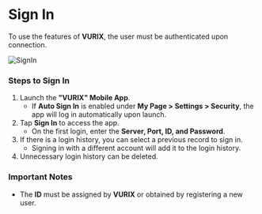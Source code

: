 # Sign In

To use the features of **VURIX**, the user must be authenticated upon connection.

![SignIn](blob:https://innodep.atlassian.net/18a0ce97-ef27-4a84-b2e6-c9a8b48f909b#media-blob-url=true&id=34ae51f3-dcc7-4897-82aa-fa2e36a264f0&contextId=800358914&collection=contentId-800358914)

### Steps to Sign In

1. Launch the **"VURIX" Mobile App**.
   - If **Auto Sign In** is enabled under **My Page > Settings > Security**, the app will log in automatically upon launch.
2. Tap **Sign In** to access the app.
   - On the first login, enter the **Server, Port, ID, and Password**.
3. If there is a login history, you can select a previous record to sign in.
   - Signing in with a different account will add it to the login history.
4. Unnecessary login history can be deleted.

### Important Notes

- The **ID** must be assigned by **VURIX** or obtained by registering a new user.
